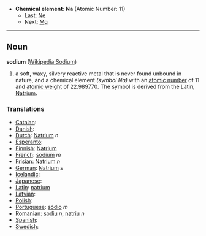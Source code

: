 *'''Chemical element''': '''Na''' (Atomic Number: 11)
**Last: [[Neon|Ne]]
**Next: [[Magnesium|Mg]]
----
== Noun ==
'''sodium''' ([[en:Sodium|Wikipedia:Sodium]])

# a soft, waxy, silvery reactive metal that is never found unbound in nature, and a chemical element ''(symbol Na)'' with an [[atomic number]] of 11 and [[atomic weight]] of 22.989770.  The symbol is derived from the Latin, [[Natrium]].

===Translations===
*[[Catalan]]: [[]] 
*[[Danish]]: [[]]
*[[Dutch]]: [[Natrium]] ''n''
*[[Esperanto]]: [[]]
*[[Finnish]]: [[Natrium]]
*[[French]]: [[sodium]] ''m''
*[[Frisian]]: [[Natrium]] ''n''
*[[German]]: [[Natrium]] ''s''
*[[Icelandic]]: [[]]
*[[Japanese]]: [[]]
*[[Latin]]: [[natrium]]
*[[Latvian]]: [[]]
*[[Polish]]: [[]]
*[[Portuguese]]: [[sódio]] ''m''
*[[Romanian]]: [[sodiu]] ''n'', [[natriu]] ''n''
*[[Spanish]]: [[]] 
*[[Swedish]]: [[]]